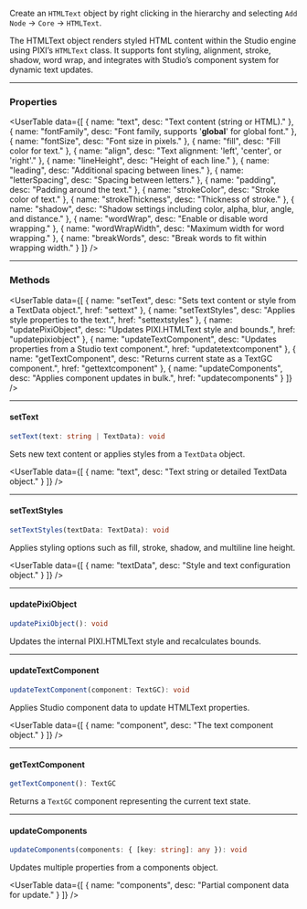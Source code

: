 
<SpecialHeader  
  title="HTML Text"  
  extendsClass="PIXI.HTMLText"  
  extendsClassLink="https://pixijs.download/release/docs/PIXI.HTMLText.html"  
  implementsClass="StudioObject2D"  
  implementsClassLink="/studio-docs/2d/objects/studio-object-2d"  
  usesComponent="text component"  
  usesComponentLink="/studio-docs/2d/components/text-component"  
/>

Create an `HTMLText` object by right clicking in the hierarchy and selecting `Add Node` → `Core` → `HTMLText`.

The HTMLText object renders styled HTML content within the Studio engine using PIXI’s `HTMLText` class. It supports font styling, alignment, stroke, shadow, word wrap, and integrates with Studio’s component system for dynamic text updates.

---

### Properties

<UserTable data={[
  { name: "text", desc: "Text content (string or HTML)." },
  { name: "fontFamily", desc: "Font family, supports '__global__' for global font." },
  { name: "fontSize", desc: "Font size in pixels." },
  { name: "fill", desc: "Fill color for text." },
  { name: "align", desc: "Text alignment: 'left', 'center', or 'right'." },
  { name: "lineHeight", desc: "Height of each line." },
  { name: "leading", desc: "Additional spacing between lines." },
  { name: "letterSpacing", desc: "Spacing between letters." },
  { name: "padding", desc: "Padding around the text." },
  { name: "strokeColor", desc: "Stroke color of text." },
  { name: "strokeThickness", desc: "Thickness of stroke." },
  { name: "shadow", desc: "Shadow settings including color, alpha, blur, angle, and distance." },
  { name: "wordWrap", desc: "Enable or disable word wrapping." },
  { name: "wordWrapWidth", desc: "Maximum width for word wrapping." },
  { name: "breakWords", desc: "Break words to fit within wrapping width." }
]} />

---

### Methods

<UserTable data={[
  { name: "setText", desc: "Sets text content or style from a TextData object.", href: "settext" },
  { name: "setTextStyles", desc: "Applies style properties to the text.", href: "settextstyles" },
  { name: "updatePixiObject", desc: "Updates PIXI.HTMLText style and bounds.", href: "updatepixiobject" },
  { name: "updateTextComponent", desc: "Updates properties from a Studio text component.", href: "updatetextcomponent" },
  { name: "getTextComponent", desc: "Returns current state as a TextGC component.", href: "gettextcomponent" },
  { name: "updateComponents", desc: "Applies component updates in bulk.", href: "updatecomponents" }
]} />

---

#### setText

```ts
setText(text: string | TextData): void
```

Sets new text content or applies styles from a `TextData` object.

<InnerHeader title="Parameters"/>

<UserTable data={[
  { name: "text", desc: "Text string or detailed TextData object." }
]} />

---

#### setTextStyles

```ts
setTextStyles(textData: TextData): void
```

Applies styling options such as fill, stroke, shadow, and multiline line height.

<InnerHeader title="Parameters"/>

<UserTable data={[
  { name: "textData", desc: "Style and text configuration object." }
]} />

---

#### updatePixiObject

```ts
updatePixiObject(): void
```

Updates the internal PIXI.HTMLText style and recalculates bounds.

---

#### updateTextComponent

```ts
updateTextComponent(component: TextGC): void
```

Applies Studio component data to update HTMLText properties.

<InnerHeader title="Parameters"/>

<UserTable data={[
  { name: "component", desc: "The text component object." }
]} />

---

#### getTextComponent

```ts
getTextComponent(): TextGC
```

Returns a `TextGC` component representing the current text state.

---

#### updateComponents

```ts
updateComponents(components: { [key: string]: any }): void
```

Updates multiple properties from a components object.

<InnerHeader title="Parameters"/>

<UserTable data={[
  { name: "components", desc: "Partial component data for update." }
]} />